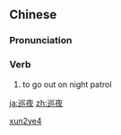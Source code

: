 ==Chinese==
{{zh-forms}}

===Pronunciation===
{{zh-pron
|m=xúnyè
|cat=v
}}

===Verb===
{{zh-verb}}

# {{lb|zh|literary}} to go out on night patrol

[[Category:Mandarin literary terms|xun2ye4]]

[[ja:巡夜]]
[[zh:巡夜]]